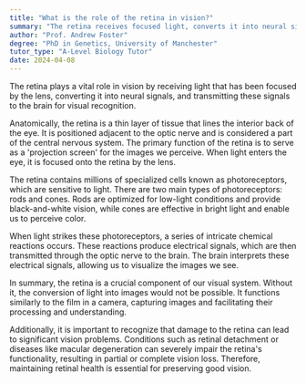 ```yaml
---
title: "What is the role of the retina in vision?"
summary: "The retina receives focused light, converts it into neural signals, and transmits these signals to the brain, facilitating visual recognition."
author: "Prof. Andrew Foster"
degree: "PhD in Genetics, University of Manchester"
tutor_type: "A-Level Biology Tutor"
date: 2024-04-08
---
```


The retina plays a vital role in vision by receiving light that has been focused by the lens, converting it into neural signals, and transmitting these signals to the brain for visual recognition.

Anatomically, the retina is a thin layer of tissue that lines the interior back of the eye. It is positioned adjacent to the optic nerve and is considered a part of the central nervous system. The primary function of the retina is to serve as a 'projection screen' for the images we perceive. When light enters the eye, it is focused onto the retina by the lens.

The retina contains millions of specialized cells known as photoreceptors, which are sensitive to light. There are two main types of photoreceptors: rods and cones. Rods are optimized for low-light conditions and provide black-and-white vision, while cones are effective in bright light and enable us to perceive color.

When light strikes these photoreceptors, a series of intricate chemical reactions occurs. These reactions produce electrical signals, which are then transmitted through the optic nerve to the brain. The brain interprets these electrical signals, allowing us to visualize the images we see.

In summary, the retina is a crucial component of our visual system. Without it, the conversion of light into images would not be possible. It functions similarly to the film in a camera, capturing images and facilitating their processing and understanding.

Additionally, it is important to recognize that damage to the retina can lead to significant vision problems. Conditions such as retinal detachment or diseases like macular degeneration can severely impair the retina's functionality, resulting in partial or complete vision loss. Therefore, maintaining retinal health is essential for preserving good vision.
    